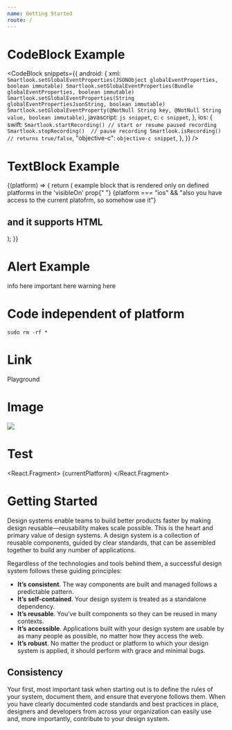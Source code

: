 ```yaml
---
name: Getting Started
route: /
---
```





# CodeBlock Example

<CodeBlock
  snippets={{
    android: {
      xml: `
Smartlook.setGlobalEventProperties(JSONObject globalEventProperties, boolean immutable)
Smartlook.setGlobalEventProperties(Bundle globalEventProperties, boolean immutable)
Smartlook.setGlobalEventProperties(String globalEventPropertiesJsonString, boolean immutable)
Smartlook.setGlobalEventProperty(@NotNull String key, @NotNull String value, boolean immutable)
      `,
      javascript: `
js snippet
      `,
      c: `
c snippet
      `,
    },
    ios: {
      swift: `
Smartlook.startRecording() // start or resume paused recording
Smartlook.stopRecording()  // pause recording
Smartlook.isRecording()    // returns true/false
      `,
      "objective-c": `
objective-c snippet
      `,
    },
  }}
/>

# TextBlock Example

<TextBlock visibleOn="ios,android,cordova">
  {(platform) => {
    return (
      <span>
        example block that is rendered only on defined platforms in the
        'visibleOn' prop{" "}
        {platform === "ios" &&
          "also you have access to the current platofrm, so somehow use it"}
        <h2>and it supports HTML</h2>
      </span>
    );
  }}
</TextBlock>

# Alert Example

<Alert kind="info" visibleOn="android">
  info here
</Alert>
<Alert kind="important" visibleOn="android">
  important here
</Alert>
<Alert kind="warning" visibleOn="android">
  warning here
</Alert>

# Code independent of platform

<Code language="bash">sudo rm -rf *</Code>

# Link

<Link to="/playground?platform=ios#test">Playground</Link>

# Image

<img src={smartlook} />

# Test

<React.Fragment>
  {currentPlatform}
</React.Fragment>

# Getting Started

Design systems enable teams to build better products faster by making design reusable—reusability makes scale possible. This is the heart and primary value of design systems. A design system is a collection of reusable components, guided by clear standards, that can be assembled together to build any number of applications.

Regardless of the technologies and tools behind them, a successful design system follows these guiding principles:

- **It’s consistent**. The way components are built and managed follows a predictable pattern.
- **It’s self-contained**. Your design system is treated as a standalone dependency.
- **It’s reusable**. You’ve built components so they can be reused in many contexts.
- **It’s accessible**. Applications built with your design system are usable by as many people as possible, no matter how they access the web.
- **It’s robust**. No matter the product or platform to which your design system is applied, it should perform with grace and minimal bugs.

## Consistency

Your first, most important task when starting out is to define the rules of your system, document them, and ensure that everyone follows them. When you have clearly documented code standards and best practices in place, designers and developers from across your organization can easily use and, more importantly, contribute to your design system.
